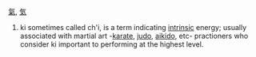 [[氣]], [[気]]
#ki sometimes called ch'i, is a term indicating [[intrinsic]] energy; usually associated with martial art -[[karate]], [[judo]], [[aikido]], etc- practioners who consider ki important to performing at the highest level.